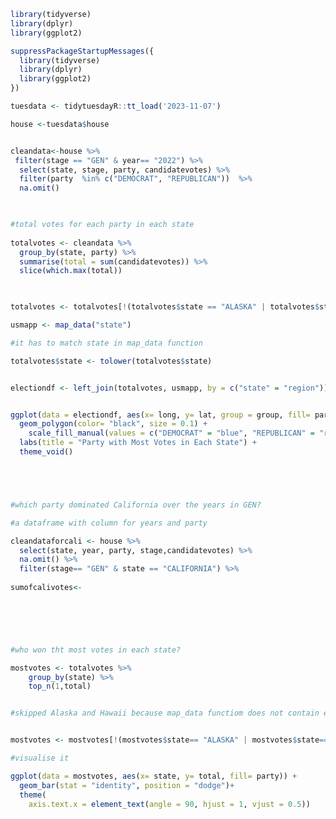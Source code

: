 ```r

library(tidyverse)
library(dplyr)
library(ggplot2)

suppressPackageStartupMessages({
  library(tidyverse)
  library(dplyr)
  library(ggplot2)
})

tuesdata <- tidytuesdayR::tt_load('2023-11-07')

house <-tuesdata$house



```

```r


cleandata<-house %>%
 filter(stage == "GEN" & year== "2022") %>%
  select(state, stage, party, candidatevotes) %>%
  filter(party  %in% c("DEMOCRAT", "REPUBLICAN"))  %>%
  na.omit()
  


#total votes for each party in each state 
  
totalvotes <- cleandata %>%
  group_by(state, party) %>%
  summarise(total = sum(candidatevotes)) %>%
  slice(which.max(total))
  


totalvotes <- totalvotes[!(totalvotes$state == "ALASKA" | totalvotes$state== "HAWAII"),]    

usmapp <- map_data("state")

#it has to match state in map_data function

totalvotes$state <- tolower(totalvotes$state)


electiondf <- left_join(totalvotes, usmapp, by = c("state" = "region"))


ggplot(data = electiondf, aes(x= long, y= lat, group = group, fill= party))+
  geom_polygon(color= "black", size = 0.1) +
    scale_fill_manual(values = c("DEMOCRAT" = "blue", "REPUBLICAN" = "red")) + # Set colors for parties
  labs(title = "Party with Most Votes in Each State") +
  theme_void()






```

```r

#which party dominated California over the years in GEN?

#a dataframe with column for years and party

cleandataforcali <- house %>%
  select(state, year, party, stage,candidatevotes) %>%
  na.omit() %>%
  filter(stage== "GEN" & state == "CALIFORNIA") %>%
  
sumofcalivotes<- 
  






```






















```r

#who won tht most votes in each state? 

mostvotes <- totalvotes %>%
    group_by(state) %>%
    top_n(1,total) 


#skipped Alaska and Hawaii because map_data functiom does not contain either


mostvotes <- mostvotes[!(mostvotes$state== "ALASKA" | mostvotes$state== "HAWAII"),]

#visualise it 

ggplot(data = mostvotes, aes(x= state, y= total, fill= party)) +
  geom_bar(stat = "identity", position = "dodge")+
  theme(
    axis.text.x = element_text(angle = 90, hjust = 1, vjust = 0.5))
  
  
```
